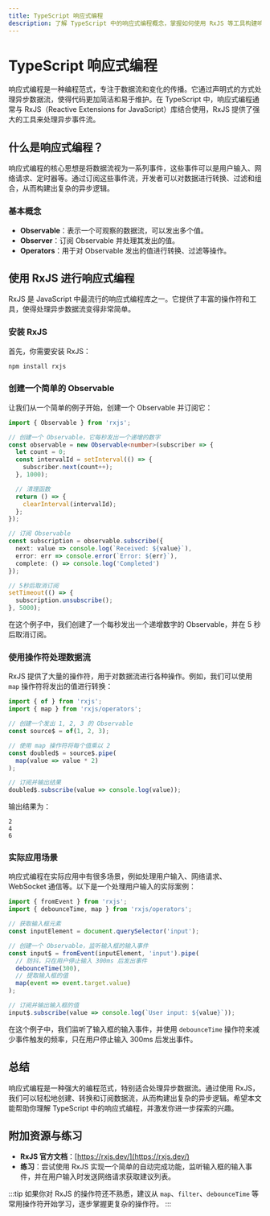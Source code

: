 ```yaml
---
title: TypeScript 响应式编程
description: 了解 TypeScript 中的响应式编程概念，掌握如何使用 RxJS 等工具构建响应式应用。
---
```


# TypeScript 响应式编程

响应式编程是一种编程范式，专注于数据流和变化的传播。它通过声明式的方式处理异步数据流，使得代码更加简洁和易于维护。在 TypeScript 中，响应式编程通常与 RxJS（Reactive Extensions for JavaScript）库结合使用，RxJS 提供了强大的工具来处理异步事件流。

## 什么是响应式编程？

响应式编程的核心思想是将数据流视为一系列事件，这些事件可以是用户输入、网络请求、定时器等。通过订阅这些事件流，开发者可以对数据进行转换、过滤和组合，从而构建出复杂的异步逻辑。

### 基本概念

- **Observable**：表示一个可观察的数据流，可以发出多个值。
- **Observer**：订阅 Observable 并处理其发出的值。
- **Operators**：用于对 Observable 发出的值进行转换、过滤等操作。

## 使用 RxJS 进行响应式编程

RxJS 是 JavaScript 中最流行的响应式编程库之一。它提供了丰富的操作符和工具，使得处理异步数据流变得非常简单。

### 安装 RxJS

首先，你需要安装 RxJS：

```bash
npm install rxjs
```

### 创建一个简单的 Observable

让我们从一个简单的例子开始，创建一个 Observable 并订阅它：

```typescript
import { Observable } from 'rxjs';

// 创建一个 Observable，它每秒发出一个递增的数字
const observable = new Observable<number>(subscriber => {
  let count = 0;
  const intervalId = setInterval(() => {
    subscriber.next(count++);
  }, 1000);

  // 清理函数
  return () => {
    clearInterval(intervalId);
  };
});

// 订阅 Observable
const subscription = observable.subscribe({
  next: value => console.log(`Received: ${value}`),
  error: err => console.error(`Error: ${err}`),
  complete: () => console.log('Completed')
});

// 5秒后取消订阅
setTimeout(() => {
  subscription.unsubscribe();
}, 5000);
```

在这个例子中，我们创建了一个每秒发出一个递增数字的 Observable，并在 5 秒后取消订阅。

### 使用操作符处理数据流

RxJS 提供了大量的操作符，用于对数据流进行各种操作。例如，我们可以使用 `map` 操作符将发出的值进行转换：

```typescript
import { of } from 'rxjs';
import { map } from 'rxjs/operators';

// 创建一个发出 1, 2, 3 的 Observable
const source$ = of(1, 2, 3);

// 使用 map 操作符将每个值乘以 2
const doubled$ = source$.pipe(
  map(value => value * 2)
);

// 订阅并输出结果
doubled$.subscribe(value => console.log(value));
```

输出结果为：

```
2
4
6
```

### 实际应用场景

响应式编程在实际应用中有很多场景，例如处理用户输入、网络请求、WebSocket 通信等。以下是一个处理用户输入的实际案例：

```typescript
import { fromEvent } from 'rxjs';
import { debounceTime, map } from 'rxjs/operators';

// 获取输入框元素
const inputElement = document.querySelector('input');

// 创建一个 Observable，监听输入框的输入事件
const input$ = fromEvent(inputElement, 'input').pipe(
  // 防抖，只在用户停止输入 300ms 后发出事件
  debounceTime(300),
  // 提取输入框的值
  map(event => event.target.value)
);

// 订阅并输出输入框的值
input$.subscribe(value => console.log(`User input: ${value}`));
```

在这个例子中，我们监听了输入框的输入事件，并使用 `debounceTime` 操作符来减少事件触发的频率，只在用户停止输入 300ms 后发出事件。

## 总结

响应式编程是一种强大的编程范式，特别适合处理异步数据流。通过使用 RxJS，我们可以轻松地创建、转换和订阅数据流，从而构建出复杂的异步逻辑。希望本文能帮助你理解 TypeScript 中的响应式编程，并激发你进一步探索的兴趣。

## 附加资源与练习

- **RxJS 官方文档**：[https://rxjs.dev/](https://rxjs.dev/)
- **练习**：尝试使用 RxJS 实现一个简单的自动完成功能，监听输入框的输入事件，并在用户输入时发送网络请求获取建议列表。

:::tip
如果你对 RxJS 的操作符还不熟悉，建议从 `map`、`filter`、`debounceTime` 等常用操作符开始学习，逐步掌握更复杂的操作符。
:::